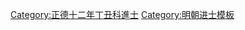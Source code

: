 {{Navbox
|name = 正德十二年丁丑科殿試金榜
|title = 正德十二年（[[1517年]]）丁丑科殿試金榜
|titlestyle = background-color:#FFD700;
|image =
|style = width:100%;text-align:center; 
|groupstyle = text-align:center; background-color:#FFD700;
|liststyle = text-align:center;
|state = {{{state<includeonly>|collapsed</includeonly>}}}
|group1 = 第一甲<br>賜進士及第<br>共3名
|list1 = '''[[舒芬|舒　芬]]''' - '''[[倫以訓]]''' - '''[[崔桐|崔　桐]]'''

|group2 = 第二甲<br>賜進士出身<br>共115名
|list2 = [[汪佃|汪　佃]] - [[余承勛]] - [[李士元 (正德進士)|李士元]] - [[陳良珍]] - [[葉珩|葉　珩]] - [[陳璧 (正德進士)|陳　璧]] - [[宋欽 (正德進士)|宋　欽]] - [[文明 (明朝)|文　明]] - [[王綸 (正德進士)|王　綸]] - [[李瑜 (正德進士)|李　瑜]]<br>[[黃易 (正德進士)|黃　易]] - [[王舜漁]] - [[江暉 (正德進士)|江　暉]] - [[高尚賢]] - [[顏木|顏　木]] - [[王廷陈]] - [[王臬|王　臬]] - [[汪應軫]] - [[張懷 (正德進士)|張　懷]] - [[張拱辰 (正德進士)|張拱辰]]<br>[[熊宇|熊　宇]] - [[劉世盛]] - [[黃待顯]] - [[何鰲 (正德丁丑進士)|何　鰲]] - [[曹懷|曹　懷]] - [[林遷喬]] - [[陆金|陸　金]] - [[蕭廷傑]] - [[藍渠|藍　渠]] - [[儲昱|儲　昱]]<br>[[鄭憲 (正德進士)|鄭　憲]] - [[毛紹元]] - [[陈琛|陳　琛]] - [[南壽|南　壽]] - [[王漸逵]] - [[葉桂章]] - [[葉式|葉　式]] - [[華湘|華　湘]] - [[馬汝驥 (正德進士)|馬汝驥]] - [[陳則清]]<br>[[詹瀚|詹　瀚]] - [[仵瑜|仵　瑜]] - [[叶观|葉　觀]] - [[胡侍|胡　侍]] - [[趙儒|趙　儒]] - [[汪思|汪　思]] - [[王三錫 (曹州)|王三錫]] - [[林文沛]] - [[廖世昭]] - [[劉景寅 (正德進士)|劉景寅]]<br>[[胡廷祿]] - [[許仁|許　仁]] - [[史于光]] - [[黃綰 (正德進士)|黃　綰]] - [[劉昌 (正德進士)|劉　昌]] - [[張璵|張　璵]] - [[陳沂 (正德進士)|陳　沂]] - [[彭本用]] - [[胡汭|胡　汭]] - [[林應驄]]<br>[[儲良才]] - [[張鯤|張　鯤]] - [[鄭源渙]] - [[劉雍|劉　雍]] - [[張子衷]] - [[廖悌|廖　悌]] - [[沈弘道]] - [[葉應驄]] - [[陳煥 (餘姚)|陳　煥]] - [[楊淮 (明朝)|楊　淮]]<br>[[歐陽必進]]-[[趙錦 (正德進士)|趙　錦]] - [[劉世綸]] - [[柴经|柴　經]] - [[姜絅|姜　絅]] - [[王至善]] - [[高瀹|高　瀹]] - [[張淮 (密雲)|張　淮]]<sup>1</sup> - [[葛木|葛　木]] - [[謝顯 (正德丁丑進士)|謝　顯]]<br>[[邊仲|邊　仲]] - [[顧遂|顧　遂]] - [[丘其仁]] - [[戴暨|戴　鱀]] - [[胡宗明]] - [[李蘭 (正德進士)|李　蘭]] - [[鄺灝|鄺　灝]] - [[史道|史　道]] - [[陳應之]] - [[卓居傅]]<br>[[梅鶚|梅　鶚]] - [[何岩 (明朝)|何　岩]] - [[金廷瑞]] - [[陳毓賢]] - [[陳煥 (貴溪)|陳　煥]] - [[王鳳靈]] - [[郭叙|郭　敍]] - [[彭澤 (正德進士)|彭　澤]] - [[李珣 (正德進士)|李　珣]] - [[王鎔 (正德進士)|王　鎔]]<br>[[孔廕|孔　廕]] - [[徐一鳴 (正德進士)|徐一鳴]] - [[莊惟春]] - [[朱可宗]] - [[江珊 (正德進士)|江　珊]] - [[車純|車　純]] - [[楊儀 (正德進士)|楊　儀]] - [[婁志德]] - [[龍大有]] - [[祁敕|祁　敕]]<br>[[陳鈇|陳　鈇]] - [[許相卿]] - [[王尚志]] - [[劉士奇]] - [[徐子俊]]<span style="color: #F7F7F7;"> - －－－ - －－－ - －－－ - －－－ - －－－</span>

|group3 = 第三甲<br>賜同進士出身<br>共231名
|list3 = [[柯維熊]] - [[王時柯]] - [[夏言|夏　言]] - [[李紹賢]] - [[顧濟|顧　濟]] - [[高節 (正德進士)|高　節]] - [[王世祿]] - [[劉穆|劉　穆]] - [[高璧|高　璧]] - [[賈璘|賈　璘]]<br>[[曾棠|曾　棠]] - [[陳華 (正德進士)|陳　華]] - [[蔡宗兗]] - [[裴紹宗]] - [[杨士云]] - [[朱豹|朱　豹]] - [[曹鎡|曹　鎡]] - [[楊翱|楊　翱]] - [[夏宗仁]] - [[王鼎 (正德進士)|王　鼎]]<br>[[林若周]] - [[李惠 (正德進士)|李　惠]] - [[馬紀|馬　紀]] - [[涂相|-{涂}-　相]] - [[胡效才 (正德進士)|胡效才]] - [[梁朝宗]] - [[白珝 (正德進士)|白　珝]] - [[王暐|王　暐]] - [[楊瑀 (正德進士)|楊　瑀]] - [[張邦教 (正德進士)|張邦教]]<br>[[汪溱|汪　溱]] - [[劉一正]] - [[蔡乾 (正德進士)|蔡　-{乾}-]] - [[張希尹]] - [[王官|王　官]] - [[劉訒|劉　訒]] - [[徐岱 (正德進士)|徐　岱]] - [[李文 (正德進士)|李　文]] - [[陳相 (正德進士)|陳　相]] - [[陳嘉謀]]<br>[[王可學]] - [[侯秩|侯　秩]] - [[伍餘福]] - [[徐子龍]] - [[謝旻 (正德進士)|謝　旻]] - [[柯相 (正德進士)|柯　相]] - [[王崑 (正德進士)|王　崑]] - [[吳英 (正德進士)|吳　英]] - [[張星 (正德進士)|張　星]] - [[金朴|金　樸]]<br>[[廖冔|廖　冔]] - [[宋銳|宋　銳]] - [[范鏓|范　鏓]] - [[鄧繼曾]] - [[熊榮|熊　榮]] - [[范紳|范　紳]] - [[季本|季　本]] - [[王納言 (正德進士)|王納言]] - [[劉最|劉　最]] - [[馬冕|馬　冕]]<br>[[桑仟|桑　仟]] - [[王正宗]] - [[吳琦 (明朝)|吳　琦]] - [[張經 (尚書)|蔡　經]] - [[李東 (正德進士)|李　東]] - [[戴繼先]] - [[朱洸|朱　洸]] - [[秦武|秦　武]] - [[龐淳|龐　淳]] - [[鄧鉞|鄧　鉞]]<br>[[詹珪|詹　珪]] - [[陳大道 (正德進士)|陳大道]] - [[葛蘭 (正德進士)|葛　蘭]] - [[吳仲|吳　仲]] - [[任佃|任　佃]] - [[劉守愚]] - [[劉漳|劉　漳]] - [[王胤賢]] - [[沈松|沈　松]] - [[林茂竹]]<br>[[蔣珙|蔣　珙]] - [[趙焱|趙　焱]] - [[孫峻 (正德進士)|孫　峻]] - [[高軒|高　軒]] - [[林公黼]] - [[楊鏊|楊　鏊]] - [[潘銳|潘　銳]] - [[劉黻|劉　黻]] - [[楊秦|楊　秦]] - [[张岳 (正德进士)|張　岳]]<br>[[萧与成]] - [[陳萬言 (正德進士)|陳萬言]] - [[方瀾|方　瀾]] - [[傅南喬]] - [[袁淮|袁　淮]] - [[林時 (正德進士)|林　時]] - [[鄭自璧]] - [[劉世揚]] - [[杜民表]] - [[宋沂|宋　沂]]<br>[[馬津 (正德進士)|馬　津]] - [[張淮 (順德)|張　淮]]<sup>2</sup> - [[陳良謨 (正德進士)|陳良謨]] - [[王冕 (正德進士)|王　冕]] - [[朱鼐|朱　鼐]] - [[田秀|田　秀]] - [[程資|程　資]] - [[謝誥|謝　誥]] - [[張淮 (太倉)|張　淮<sup>3</sup>]] - [[吳世良 (正德進士)|吳世良]]<br>[[吾謹|吾　謹]] - [[陳直|陳　直]] - [[張濂 (正德進士)|張　濂]] - [[曹嘉|曹　嘉]] - [[李士允]] - [[司迪|司　迪]] - [[閻閎|閻　閎]] - [[姚汝臯]] - [[王懋 (正德進士)|王　懋]] - [[畢張|畢　張]]<br>[[吳鼎 (正德進士)|吳　鼎]] - [[魯綸|魯　綸]] - [[葉竦|葉　竦]] - [[丁瓚 (正德進士)|丁　瓚]] - [[郭波|郭　波]] - [[高夔|高　夔]] - [[牟盛|牟　盛]] - [[季方 (正德進士)|季　方]] - [[陳大器]] - [[顧鐸|顧　鐸]]<br>[[王泮 (正德進士)|王　泮]] - [[李秉仁 (正德進士)|李秉仁]] - [[王莘 (正德進士)|王　莘]] - [[尹嗣忠]] - [[胡譽|胡　譽]] - [[王翰臣]] - [[秦祐|秦　祐]] - [[王舜耕]] - [[郭夢麒]] - [[湯惟學]]<br>[[李順孫]] - [[周臣 (正德進士)|周　臣]] - [[俞夔|俞　夔]] - [[顧昺|顧　昺]] - [[張曰韜]] - [[倪鶚|倪　鶚]] - [[江元輔]] - [[李煌 (明朝)|李　煌]] - [[麻漳|麻　漳]] - [[張寶 (正德進士)|張　寶]]<br>[[黎貫|黎　貫]] - [[蕭一中]] - [[方紀達]] - [[諸偁|諸　偁]] - [[鄭洛書]] - [[聶豹|聶　豹]] - [[趙光 (正德進士)|趙　光]] - [[白麒|白　麒]] - [[徐錦 (正德進士)|徐　錦]] - [[陳逅|陳　逅]]<br>[[席春|席　春]] - [[楊天祥]] - [[陳綬 (元城)|陳　綬]] - [[劉乾亨|劉-{乾}-亨]] - [[牟泰|牟　泰]] - [[張仝節]] - [[暢華|暢　華]] - [[母德純]] - [[王光濟]] - [[蘇信 (正德進士)|蘇　信]]<br>[[薛侃 (明朝)|薛　侃]] - [[鍾雲瑞]] - [[王天民]] - [[楊茂 (正德進士)|楊　茂]] - [[林仕鳳]] - [[張瀚 (正德進士)|張　瀚]] - [[林希元]] - [[孫舟|孫　舟]] - [[劉淮|劉　淮]] - [[王瑄 (正德進士)|王　瑄]]<br>[[李鶴鳴]] - [[周惠 (明朝)|周　惠]] - [[謝元順]] - [[姚鳴鳳]] - [[林春 (正德進士)|林　春]] - [[王文 (正德進士)|王　文]] - [[張嵩|張　嵩]] - [[黎良|黎　良]] - [[譚纘|譚　纘]] - [[王邦瑞]]<br>[[陳大綱]] - [[劉祺|劉　祺]] - [[黃相|黃　相]] - [[許宗魯]] - [[許中|許　中]] - [[章僑|章　僑]] - [[榮察|榮　察]] - [[鄭建 (正德進士)|鄭　建]] - [[彭文|彭　文]] - [[曹弘 (正德進士)|曹　弘]]<br>[[浦鋐|浦　鋐]] - [[曹輻|曹　輻]] - [[王朝瑬]] - [[戴玉成]] - [[徐官|徐　官]] - [[周詔 (正德進士)|周　詔]] - [[高鵬 (正德丁丑進士)|高　鵬]] - [[蔣舜民]] - [[趙璵|趙　璵]] - [[劉燁然]]<br>[[劉謙亨]] - [[王祐 (正德進士)|王　祐]] - [[楊瑞 (正德進士)|楊　瑞]] - [[李傑 (正德進士)|李　傑]] - [[熊元 (正德進士)|熊　元]] - [[郭希愈]] - [[白坪|白　坪]] - [[王汝梅 (正德進士)|王汝梅]] - [[藺益|藺　益]] - [[沈濙|沈　濙]]<br>[[郭持平]] - [[楊永祜]] - [[張芊|張　芊]] - [[翟璘|翟　璘]] - [[王謳|王　謳]] - [[臧應奎]] - [[張文奎]] - [[朱臣|朱　臣]] - [[楊槩|楊　槩]] - [[陸澄 (正德進士)|陸　澄]]<br>[[鄭漳|鄭　漳]]<span style="color: #FFFFFF;"> - －－－ - －－－ - －－－ - －－－ - －－－ - －－－ - －－－ - －－－ - －－－</span>
|belowstyle = text-align: center; background-color:#FFD700;
|below='''前一科：[[Template:正德九年甲戌科殿試金榜|正德九年甲戌科]]　'''·'''　後一科：[[Template:正德十六年辛巳科殿試金榜|正德十六年辛巳科]]'''
}}[[Category:正德十二年丁丑科進士]]<noinclude>
[[Category:正德十二年丁丑科進士| ]]
[[Category:明朝进士模板]]
</noinclude>
